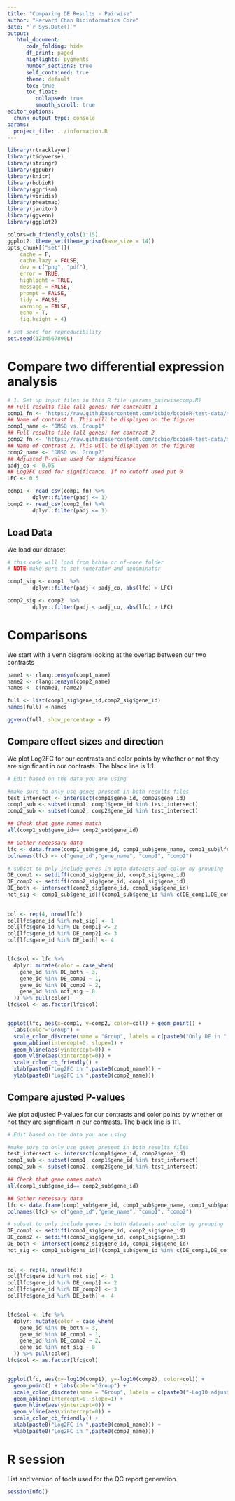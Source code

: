 ```yaml
---
title: "Comparing DE Results - Pairwise"
author: "Harvard Chan Bioinformatics Core"
date: "`r Sys.Date()`"
output:
   html_document:
      code_folding: hide
      df_print: paged
      highlights: pygments
      number_sections: true
      self_contained: true
      theme: default
      toc: true
      toc_float:
         collapsed: true
         smooth_scroll: true
editor_options: 
  chunk_output_type: console
params:
  project_file: ../information.R
---
```


```r
library(rtracklayer)
library(tidyverse)
library(stringr)
library(ggpubr)
library(knitr)
library(bcbioR)
library(ggprism)
library(viridis)
library(pheatmap)
library(janitor)
library(ggvenn)
library(ggplot2)

colors=cb_friendly_cols(1:15)
ggplot2::theme_set(theme_prism(base_size = 14))
opts_chunk[["set"]](
    cache = F,
    cache.lazy = FALSE,
    dev = c("png", "pdf"),
    error = TRUE,
    highlight = TRUE,
    message = FALSE,
    prompt = FALSE,
    tidy = FALSE,
    warning = FALSE,
    echo = T, 
    fig.height = 4)

# set seed for reproducibility
set.seed(1234567890L)
```

# Compare two differential expression analysis

```r
# 1. Set up input files in this R file (params_pairwisecomp.R)
## Full results file (all genes) for contrastt 1
comp1_fn <- 'https://raw.githubusercontent.com/bcbio/bcbioR-test-data/main/rnaseq/cross-comparison/all_results_DMSO_vs_Group1.csv.gz'
## Name of contrast 1. This will be displayed on the figures
comp1_name <- "DMSO vs. Group1"
## Full results file (all genes) for contrast 2
comp2_fn <- 'https://raw.githubusercontent.com/bcbio/bcbioR-test-data/main/rnaseq/cross-comparison/all_results_DMSO_vs_Group2.csv.gz'
## Name of contrast 2. This will be displayed on the figures
comp2_name <- "DMSO vs. Group2"
## Adjusted P-value used for significance
padj_co <- 0.05
## Log2FC used for significance. If no cutoff used put 0
LFC <- 0.5

comp1 <- read_csv(comp1_fn) %>%
        dplyr::filter(padj <= 1)
comp2 <- read_csv(comp2_fn) %>%
        dplyr::filter(padj <= 1)
```

## Load Data

We load our dataset

```r
# this code will load from bcbio or nf-core folder
# NOTE make sure to set numerator and denominator

comp1_sig <- comp1  %>%
        dplyr::filter(padj < padj_co, abs(lfc) > LFC)

comp2_sig <- comp2  %>%
        dplyr::filter(padj < padj_co, abs(lfc) > LFC)
```


# Comparisons

We start with a venn diagram looking at the overlap between our two contrasts

```r
name1 <- rlang::ensym(comp1_name)
name2 <- rlang::ensym(comp2_name)
names <- c(name1, name2)

full <- list(comp1_sig$gene_id,comp2_sig$gene_id)
names(full) <-names

ggvenn(full, show_percentage = F)

```

## Compare effect sizes and direction

We plot Log2FC for our contrasts and color points by whether or not they are significant in our contrasts. The black line is 1:1.


```r
# Edit based on the data you are using

#make sure to only use genes present in both results files
test_intersect <- intersect(comp1$gene_id, comp2$gene_id)
comp1_sub <- subset(comp1, comp1$gene_id %in% test_intersect)
comp2_sub <- subset(comp2, comp2$gene_id %in% test_intersect)

## Check that gene names match
all(comp1_sub$gene_id== comp2_sub$gene_id)

## Gather necessary data
lfc <- data.frame(comp1_sub$gene_id, comp1_sub$gene_name, comp1_sub$lfc, comp2_sub$lfc)
colnames(lfc) <- c("gene_id","gene_name", "comp1", "comp2")

# subset to only include genes in both datasets and color by grouping
DE_comp1 <- setdiff(comp1_sig$gene_id, comp2_sig$gene_id)
DE_comp2 <- setdiff(comp2_sig$gene_id, comp1_sig$gene_id)
DE_both <- intersect(comp2_sig$gene_id, comp1_sig$gene_id)
not_sig <- comp1_sub$gene_id[!(comp1_sub$gene_id %in% c(DE_comp1,DE_comp2,DE_both))]
  
  
col <- rep(4, nrow(lfc))
col[lfc$gene_id %in% not_sig] <- 1
col[lfc$gene_id %in% DE_comp1] <- 2
col[lfc$gene_id %in% DE_comp2] <- 3
col[lfc$gene_id %in% DE_both] <- 4


lfc$col <- lfc %>% 
  dplyr::mutate(color = case_when(
    gene_id %in% DE_both ~ 3,
    gene_id %in% DE_comp1 ~ 1,
    gene_id %in% DE_comp2 ~ 2,
    gene_id %in% not_sig ~ 8
  )) %>% pull(color)
lfc$col <- as.factor(lfc$col)


ggplot(lfc, aes(x=comp1, y=comp2, color=col)) + geom_point() +
  labs(color="Group") +
  scale_color_discrete(name = "Group", labels = c(paste0("Only DE in ",paste0(comp1_name)), paste0("Only DE in ",paste0(comp2_name)),"DE in both comparisons", "Not Significant")) +
  geom_abline(intercept=0, slope=1) +
  geom_hline(aes(yintercept=0)) +
  geom_vline(aes(xintercept=0)) +
  scale_color_cb_friendly() +
  xlab(paste0("Log2FC in ",paste0(comp1_name))) +
  ylab(paste0("Log2FC in ",paste0(comp2_name)))

```


## Compare ajusted P-values

We plot adjusted P-values for our contrasts and color points by whether or not they are significant in our contrasts. The black line is 1:1.


```r
# Edit based on the data you are using

#make sure to only use genes present in both results files
test_intersect <- intersect(comp1$gene_id, comp2$gene_id)
comp1_sub <- subset(comp1, comp1$gene_id %in% test_intersect)
comp2_sub <- subset(comp2, comp2$gene_id %in% test_intersect)

## Check that gene names match
all(comp1_sub$gene_id== comp2_sub$gene_id)

## Gather necessary data
lfc <- data.frame(comp1_sub$gene_id, comp1_sub$gene_name, comp1_sub$padj, comp2_sub$padj)
colnames(lfc) <- c("gene_id","gene_name", "comp1", "comp2")

# subset to only include genes in both datasets and color by grouping
DE_comp1 <- setdiff(comp1_sig$gene_id, comp2_sig$gene_id)
DE_comp2 <- setdiff(comp2_sig$gene_id, comp1_sig$gene_id)
DE_both <- intersect(comp2_sig$gene_id, comp1_sig$gene_id)
not_sig <- comp1_sub$gene_id[!(comp1_sub$gene_id %in% c(DE_comp1,DE_comp2,DE_both))]
  
  
col <- rep(4, nrow(lfc))
col[lfc$gene_id %in% not_sig] <- 1
col[lfc$gene_id %in% DE_comp1] <- 2
col[lfc$gene_id %in% DE_comp2] <- 3
col[lfc$gene_id %in% DE_both] <- 4


lfc$col <- lfc %>% 
  dplyr::mutate(color = case_when(
    gene_id %in% DE_both ~ 3,
    gene_id %in% DE_comp1 ~ 1,
    gene_id %in% DE_comp2 ~ 2,
    gene_id %in% not_sig ~ 8
  )) %>% pull(color)
lfc$col <- as.factor(lfc$col)


ggplot(lfc, aes(x=-log10(comp1), y=-log10(comp2), color=col)) +
  geom_point() + labs(color="Group") +
  scale_color_discrete(name = "Group", labels = c(paste0("-Log10 adjusted p-value ",paste0(comp1_name)), paste0("-Log10 adjusted p-value ",paste0(comp2_name)),"DE in both comparisons", "Not Significant")) +
  geom_abline(intercept=0, slope=1) +
  geom_hline(aes(yintercept=0)) +
  geom_vline(aes(xintercept=0)) +
  scale_color_cb_friendly() +
  xlab(paste0("Log2FC in ",paste0(comp1_name))) +
  ylab(paste0("Log2FC in ",paste0(comp2_name)))

```


# R session

List and version of tools used for the QC report generation.

```r
sessionInfo()
```

